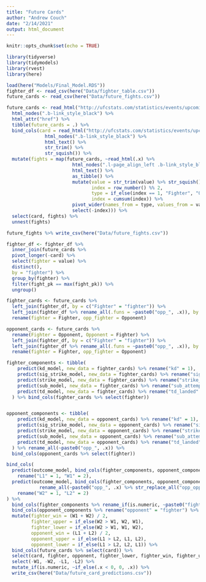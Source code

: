 ```yaml
---
title: "Future Cards"
author: "Andrew Couch"
date: "2/14/2021"
output: html_document
---
```


```r
knitr::opts_chunk$set(echo = TRUE)
```

```r
library(tidyverse)
library(tidymodels)
library(rvest)
library(here)

load(here("Models/Final_Model.RDS"))
fighter_df <- read_csv(here("Data/fighter_table.csv"))
future_cards <- read_csv(here("Data/future_fights.csv"))
```


```r
future_cards <- read_html("http://ufcstats.com/statistics/events/upcoming") %>% 
  html_nodes(".b-link_style_black") %>% 
  html_attr("href") %>% 
  tibble(future_cards = .) %>% 
  bind_cols(card = read_html("http://ufcstats.com/statistics/events/upcoming") %>% 
              html_nodes(".b-link_style_black") %>% 
              html_text() %>% 
              str_trim() %>% 
              str_squish()) %>% 
  mutate(fights = map(future_cards, ~read_html(.x) %>% 
                        html_nodes(".l-page_align_left .b-link_style_black") %>% 
                        html_text() %>% 
                        as_tibble() %>% 
                        mutate(value = str_trim(value) %>% str_squish(),
                               index = row_number() %% 2,
                               type = if_else(index == 1, "Fighter", "Opponent"),
                               index = cumsum(index)) %>% 
                        pivot_wider(names_from = type, values_from = value) %>% 
                        select(-index))) %>% 
  select(card, fights) %>% 
  unnest(fights)

future_fights %>% write_csv(here("Data/future_fights.csv"))
```


```r
fighter_df <- fighter_df %>% 
  inner_join(future_cards %>% 
  pivot_longer(-card) %>% 
  select(fighter = value) %>% 
  distinct(),
  by = "fighter") %>% 
  group_by(fighter) %>% 
  filter(fight_pk == max(fight_pk)) %>% 
  ungroup()
```


```r
fighter_cards <- future_cards %>% 
  left_join(fighter_df, by = c("Fighter" = "fighter")) %>% 
  left_join(fighter_df %>% rename_all(.funs = ~paste0("opp_", .x)), by = c("Fighter" = "opp_fighter")) %>% 
  rename(fighter = Fighter, opp_fighter = Opponent)

opponent_cards <- future_cards %>% 
  rename(Fighter = Opponent, Opponent = Fighter) %>% 
  left_join(fighter_df, by = c("Fighter" = "fighter")) %>% 
  left_join(fighter_df %>% rename_all(.funs = ~paste0("opp_", .x)), by = c("Fighter" = "opp_fighter")) %>% 
  rename(fighter = Fighter, opp_fighter = Opponent)
```




```r
fighter_components <- tibble(
    predict(kd_model, new_data = fighter_cards) %>% rename("kd" = 1),
    predict(sig_strike_model, new_data = fighter_cards) %>% rename("sig_strike_landed" = 1),
    predict(strike_model, new_data = fighter_cards) %>% rename("strike_landed" = 1),
    predict(sub_model, new_data = fighter_cards) %>% rename("sub_attempts" = 1),
    predict(td_model, new_data = fighter_cards) %>% rename("td_landed" = 1)
  ) %>% bind_cols(fighter_cards %>% select(fighter))


opponent_components <- tibble(
    predict(kd_model, new_data = opponent_cards) %>% rename("kd" = 1),
    predict(sig_strike_model, new_data = opponent_cards) %>% rename("sig_strike_landed" = 1),
    predict(strike_model, new_data = opponent_cards) %>% rename("strike_landed" = 1),
    predict(sub_model, new_data = opponent_cards) %>% rename("sub_attempts" = 1),
    predict(td_model, new_data = opponent_cards) %>% rename("td_landed" = 1)
  ) %>% rename_all(~paste0("opp_", .x)) %>% 
  bind_cols(opponent_cards %>% select(fighter))
```

```r
bind_cols(
  predict(outcome_model, bind_cols(fighter_components, opponent_components), type = "prob") %>% 
    rename("L1" = 1, "W1" = 2),
  predict(outcome_model, bind_cols(fighter_components, opponent_components) %>% 
            rename_all(~paste0("opp_", .x) %>% str_replace_all("opp_opp_", "")), type = "prob") %>% 
    rename("W2" = 1, "L2" = 2)
) %>% 
  bind_cols(fighter_components %>% rename_if(is.numeric, ~paste0("fighter_", .x, "_est"))) %>% 
  bind_cols(opponent_components %>% rename("opponent" = "fighter") %>% rename_if(is.numeric, ~paste0("opponent_", .x, "_est"))) %>% 
  mutate(fighter_win = (W1 + W2) / 2,
         fighter_upper = if_else(W2 > W1, W2, W1),
         fighter_lower = if_else(W2 > W1, W1, W2),
         opponent_win = (L1 + L2) / 2,
         opponent_upper = if_else(L1 > L2, L1, L2),
         opponent_lower = if_else(L1 > L2, L2, L1)) %>% 
  bind_cols(future_cards %>% select(card)) %>% 
  select(card, fighter, opponent, fighter_lower, fighter_win, fighter_upper, opponent_lower, opponent_win, opponent_upper, everything()) %>% 
  select(-W1, -W2, -L1, -L2) %>% 
  mutate_if(is.numeric, ~if_else(.x < 0, 0, .x)) %>% 
  write_csv(here("Data/future_card_predictions.csv"))
```


